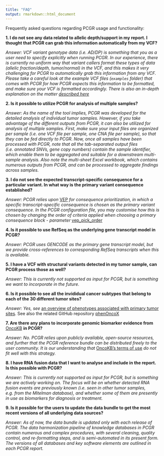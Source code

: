 ```yaml
---
title: "FAQ"
output: rmarkdown::html_document
---
```


Frequently asked questions regarding PCGR usage and functionality:

__1. I do not see any data related to allelic depth/support in my report. I thought that PCGR can grab this information automatically from my VCF?__

_Answer: VCF variant genotype data (i.e. AD/DP) is something that you as a user need to specify explicitly when running PCGR. In our experience, there is currently no uniform way that variant callers format these types of data (allelic fraction/depth, tumor/normal) in the VCF, and this makes it very challenging for PCGR to automatically grab this information from any VCF. Please take a careful look at the example VCF files (`examples` folder) that comes with PCGR for how PCGR expects this information to be formatted, and make sure your VCF is formatted accordingly. There is also an in-depth explanation on the matter [described here](input.html#formatting-of-allelic-depthsupport-dpad)_

__2. Is it possible to utilize PCGR for analysis of multiple samples?__

_Answer: As the name of the tool implies, PCGR was developed for the detailed analysis of individual tumor samples. However, if you take advantage of the different outputs from PCGR, it can also be utilized for analysis of multiple samples. First, make sure your input files are organized per sample (i.e. one VCF file per sample, one CNA file per sample), so that they can be fed directly to PCGR. Now, once all samples have been processed with PCGR, note that all the tab-separated output files (i.e. annotated SNVs, gene copy numbers) contain the sample identifier, which enable them to be aggregated and suitable for a downstream multi-sample analysis. Also note the multi-sheet Excel workbook, which contains numerous outputs from PCGR, and can be processed to aggregate findings across samples._

__3. I do not see the expected transcript-specific consequence for a particular variant. In what way is the primary variant consequence established?__

_Answer: PCGR relies upon_ [VEP](https://www.ensembl.org/info/docs/tools/vep/index.html)  _for consequence prioritization, in which a specific transcript-specific consequence is chosen as the primary variant consequence. In the PCGR configuration file, you may customise how this is chosen by changing the order of criteria applied when choosing a primary consequence block  - parameter_ [vep_pick_order](https://www.ensembl.org/info/docs/tools/vep/script/vep_other.html#pick_options)

__4. Is it possible to use RefSeq as the underlying gene transcript model in PCGR?__

_Answer: PCGR uses GENCODE as the primary gene transcript model, but we provide cross-references to corresponding RefSeq transcripts when this is available._

__5. I have a VCF with structural variants detected in my tumor sample, can PCGR process those as well?__

_Answer: This is currently not supported as input for PCGR, but is something we want to incorporate in the future._

__6. Is it possible to see all the invididual cancer subtypes that belong to each of the 30 different tumor sites?__

_Answer: Yes, see_ [an overview of phenotypes associated with primary tumor sites](primary_tumor_sites.html). See also the related GitHub repository [phenOncoX](https://github.com/sigven/phenOncoX)

__7. Are there any plans to incorporate genomic biomarker evidence from__ [OncoKB](https://www.oncokb.org) __in PCGR?__

_Answer: No. PCGR relies upon publicly available, open-source resources, and further that the PCGR reference bundle can be distributed freely to the user community. It is our understanding that_ [OncoKB's terms of use](https://www.oncokb.org/terms) _do not fit well with this strategy._ 

__8. I have RNA fusion data that I want to analyse and include in the report. Is this possible with PCGR?__

_Answer: This is currently not supported as input for PCGR, but is something we are actively working on. The focus will be on whether detected RNA fusion events are previously known (i.e. seen in other tumor samples, e.g. from the Mitelman database), and whether some of them are presently in use as biomarkers for diagnosis or treatment._

__9. Is it possible for the users to update the data bundle to get the most recent versions of all underlying data sources?__

_Answer: As of now, the data bundle is updated only with each release of PCGR. The data harmonization pipeline of knowledge databases in PCGR contain numerous and complex procedures, with several cleaning, quality control, and re-formatting steps, and is semi-automated in its present form. The versions of all databases and key software elements are outlined in each PCGR report._
